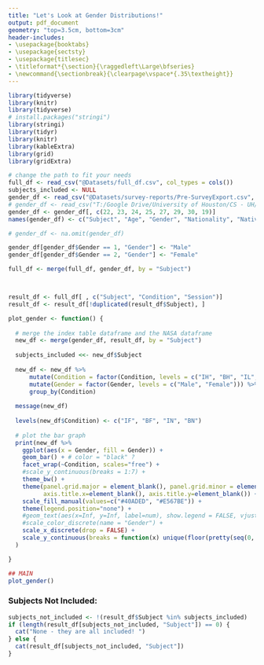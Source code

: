 ```yaml
---
title: "Let's Look at Gender Distributions!" 
output: pdf_document 
geometry: "top=3.5cm, bottom=3cm" 
header-includes: 
- \usepackage{booktabs} 
- \usepackage{sectsty} 
- \usepackage{titlesec} 
- \titleformat*{\section}{\raggedleft\Large\bfseries} 
- \newcommand{\sectionbreak}{\clearpage\vspace*{.35\textheight}} 
--- 
```


```r
library(tidyverse) 
library(knitr) 
library(tidyverse) 
# install.packages("stringi") 
library(stringi) 
library(tidyr) 
library(knitr) 
library(kableExtra) 
library(grid) 
library(gridExtra) 

# change the path to fit your needs 
full_df <- read_csv("@Datasets/full_df.csv", col_types = cols()) 
subjects_included <- NULL 
gender_df <- read_csv("@Datasets/survey-reports/Pre-SurveyExport.csv", col_types = cols())
# gender_df <- read_csv("T:/Google Drive/University of Houston/CS - UH/@Research - CPL/@Projects/NsfStressDataCuration/survey-reports/Pre-SurveyExport.csv", col_types = cols())
gender_df <- gender_df[, c(22, 23, 24, 25, 27, 29, 30, 19)] 
names(gender_df) <- c("Subject", "Age", "Gender", "Nationality", "NativeLanguage", "EducationLevel", "Occupation", "City") 

# gender_df <- na.omit(gender_df)

gender_df[gender_df$Gender == 1, "Gender"] <- "Male" 
gender_df[gender_df$Gender == 2, "Gender"] <- "Female" 

full_df <- merge(full_df, gender_df, by = "Subject")



result_df <- full_df[ , c("Subject", "Condition", "Session")] 
result_df <- result_df[!duplicated(result_df$Subject), ] 

plot_gender <- function() { 
  
  # merge the index table dataframe and the NASA dataframe 
  new_df <- merge(gender_df, result_df, by = "Subject") 
  
  subjects_included <<- new_df$Subject 
  
  new_df <- new_df %>% 
      mutate(Condition = factor(Condition, levels = c("IH", "BH", "IL", "BL"))) %>% 
      mutate(Gender = factor(Gender, levels = c("Male", "Female"))) %>% 
      group_by(Condition) 
  
  message(new_df)
  
  levels(new_df$Condition) <- c("IF", "BF", "IN", "BN") 
  
  # plot the bar graph 
  print(new_df %>% 
    ggplot(aes(x = Gender, fill = Gender)) + 
    geom_bar() + # color = "black" ? 
    facet_wrap(~Condition, scales="free") + 
    #scale_y_continuous(breaks = 1:7) + 
    theme_bw() + 
    theme(panel.grid.major = element_blank(), panel.grid.minor = element_blank(), 
          axis.title.x=element_blank(), axis.title.y=element_blank()) + 
    scale_fill_manual(values=c("#40ADED", "#E567BE")) + 
    theme(legend.position="none") + 
    #geom_text(aes(x=Inf, y=Inf, label=num), show.legend = FALSE, vjust = 1.5, hjust = 1.5) + 
    #scale_color_discrete(name = "Gender") + 
    scale_x_discrete(drop = FALSE) + 
    scale_y_continuous(breaks = function(x) unique(floor(pretty(seq(0, (max(x) + 1) * 1.1))))) 
  ) 

} 

```

```r
## MAIN 
plot_gender() 
```

\newpage 
### Subjects Not Included: 
```r
subjects_not_included <- !(result_df$Subject %in% subjects_included) 
if (length(result_df[subjects_not_included, "Subject"]) == 0) { 
  cat("None - they are all included! ") 
} else { 
  cat(result_df[subjects_not_included, "Subject"]) 
} 
``` 